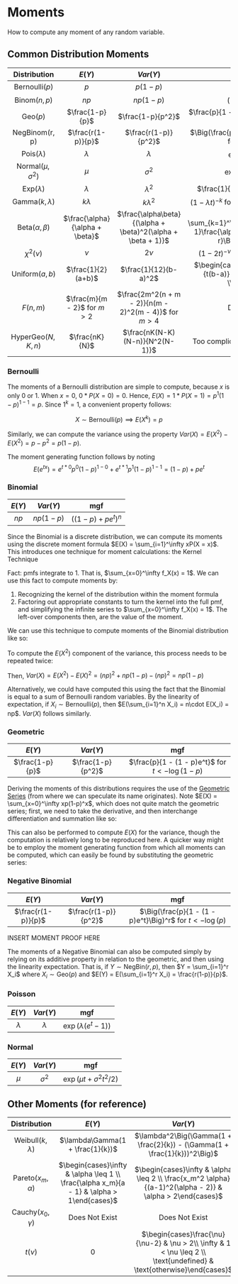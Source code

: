 # Moments {#moments}

How to compute any moment of any random variable.

## Common Distribution Moments

| Distribution | $E(Y)$ | $Var(Y)$ |      mgf       |
|:------:|:------:|:--------:|:--------------:|
| $\text{Bernoulli}(p)$ |  $p$   | $p(1-p)$ | $(1-p) + pe^t$ |
| $\text{Binom}(n, p)$ |  $np$   | $np(1-p)$ | $((1-p) + pe^t)^n$ |
| $\text{Geo}(p)$ |  $\frac{1-p}{p}$   | $\frac{1-p}{p^2}$ | $\frac{p}{1 - (1 - p)e^t}$ for $t < -\log(1-p)$ |
| $\text{NegBinom(r, p)}$ |  $\frac{r(1-p)}{p}$   | $\frac{r(1-p)}{p^2}$ | $\Big(\frac{p}{1 - (1 - p)e^t}\Big)^r$ for $t < -\log(p)$|
| $\text{Pois}(\lambda)$ |  $\lambda$   | $\lambda$ | $\exp(\lambda(e^t - 1))$ |
| $\text{Normal}(\mu, \sigma^2)$ |  $\mu$   | $\sigma^2$ | $\exp(\mu t + \sigma^2 t^2 / 2)$ |
| $\text{Exp}(\lambda)$ |  $\lambda$   | $\lambda^2$ | $\frac{1}{1-\lambda t}$ for $t > \lambda$ |
| $\text{Gamma}(k, \lambda)$ |  $k\lambda$   | $k\lambda^2$ | $(1 - \lambda t)^{-k}$ for $t < \frac{1}{\lambda}$ |
| $\text{Beta}(\alpha, \beta)$ |  $\frac{\alpha}{\alpha + \beta}$   | $\frac{\alpha\beta}{(\alpha + \beta)^2(\alpha + \beta + 1)}$ | $1 + \sum_{k=1}^\infty\Big(\prod_{r=0}^{k-1}\frac{\alpha + r}{\alpha + \beta + r}\Big)\frac{t^k}{k!}$ | 
| $\chi^2(\nu)$ |  $\nu$   | $2\nu$ | $(1 - 2t)^{-\nu/2}$ for $t < \frac{1}{2}$ | 
| $\text{Uniform}(a, b)$ | $\frac{1}{2}(a+b)$ | $\frac{1}{12}(b-a)^2$ | $\begin{cases}\frac{e^{tb}-e^{ta}}{t(b-a)} & t \neq 0 \\ 1 & t = 0 \\\end{cases}$ | 
| $F(n, m)$ | $\frac{m}{m - 2}$ for $m > 2$ | $\frac{2m^2(n + m - 2)}{n(m - 2)^2(m - 4)}$ for $m > 4$ | Does Not Exist |
| $\text{HyperGeo}(N, K, n)$ | $\frac{nK}{N}$ | $\frac{nK(N-K)(N-n)}{N^2(N-1)}$ | Too complicated to reproduce here! |





### Bernoulli

The moments of a Bernoulli distribution are simple to compute, because $x$ is only 0 or 1. When $x = 0$, $0 * P(X = 0) = 0$. Hence, $E(X) = 1 * P(X = 1) = p^1(1 - p)^{1 - 1} = p$. Since $1^k = 1$, a convenient property follows:

$$X \sim \text{Bernoulli}(p) \implies E(X^k) = p$$

Similarly, we can compute the variance using the property $Var(X) = E(X^2) - E(X^2) = p - p^2 = p(1-p)$.  

The moment generating function follows by noting $$E(e^{tx}) = e^{t*0}p^0(1-p)^{1-0} + e^{t*1}p^1(1-p)^{1-1} = (1-p) + pe^t$$

### Binomial

| $E(Y)$ | $Var(Y)$ |      mgf       |
|:------:|:--------:|:--------------:|
|  $np$   | $np(1-p)$ | $((1-p) + pe^t)^n$ |

Since the Binomial is a discrete distribution, we can compute its moments using the discrete moment formula $E(X) = \sum_{i=1}^\infty xP(X = x)$. This introduces one technique for moment calculations: the Kernel Technique

::: {.example #kernel-technique name="Kernel Technique with Infinite Series"}  

Fact: pmfs integrate to 1. That is, $\sum_{x=0}^\infty f_X(x) = 1$. We can use this fact to compute moments by:

1. Recognizing the kernel of the distribution within the moment formula
2. Factoring out appropriate constants to turn the kernel into the full pmf, and simplifying the infinite series to $\sum_{x=0}^\infty f_X(x) = 1$. The left-over components then, are the value of the moment.

We can use this technique to compute moments of the Binomial distribution like so:

\begin{align}
E(X) = \sum_{x=0}^\infty xP(X = x) = \sum_{x=0}^\infty x{n\choose x}p^x(1-p)^{n-x} && \\
= \sum_{x=0}^\infty \frac{x\cdot n!}{x!(n-x)!}p^x(1-p)^{n-x} && \text{(kernel)} \\
= 0 + \sum_{x=1}^\infty \frac{n \cdot (n-1)!}{(x-1)!((n-1) - (x - 1)!}\cdot p \cdot p^{x-1}(1-p)^{(n - 1) - (x - 1)} && \text{(form pmf)}\\
= np\sum_{x=0}^\infty \cdot {n - 1 \choose x}p^x(1-p)^{(n-1) - x} && \text{(sum pmf to 1)}\\
= np
\end{align}

To compute the $E(X^2)$ component of the variance, this process needs to be repeated twice:

\begin{align}
E(X^2) = \sum_{x=0}^\infty x^2P(X = x) = \sum_{x=0}^\infty x^2{n\choose x}p^x(1-p)^{n-x} && \\
= np \sum_{x=0}^\infty(x+1) \frac{(n-1)!}{x!(n-1-x)!}p^x (1-p)^{n-x-1} && \text{(from E(X))}\\
= np(0 + (n-1)p\sum_{x=1}^\infty \frac{(n-2)!}{(x-1)!((n-2)-(x-1))!}p^{x-1}(1-p)^{(n-2)-(x-1)} + 1 && \\
= np((n-1)p + 1) = (np)^2 + np(1-p) && \text{(pmf sums to 1)}&& \\
\end{align}

Then, $Var(X) = E(X^2) - E(X)^2 = (np)^2 + np(1-p) - (np)^2 = np(1-p)$


:::

Alternatively, we could have computed this using the fact that the Binomial is equal to a sum of Bernoulli random variables. By the linearity of expectation, if $X_i \sim \text{Bernoulli}(p)$, then $E(\sum_{i=1}^n X_i) = n\cdot E(X_i) = np$. $Var(X)$ follows similarly.

### Geometric

| $E(Y)$ | $Var(Y)$ |      mgf       |
|:------:|:--------:|:--------------:|
|  $\frac{1-p}{p}$   | $\frac{1-p}{p^2}$ | $\frac{p}{1 - (1 - p)e^t}$ for $t < -\log(1-p)$ |

Deriving the moments of this distributions requires the use of the [Geometric Series](#geometric-series) (from where we can speculate its name originates). Note $E(X) = \sum_{x=0}^\infty xp(1-p)^x$, which does not quite match the geometric series; first, we need to take the derivative, and then interchange differentiation and summation like so:

\begin{align}
\sum_{x=0}^\infty xp(1-p)^x = p(1-p)\sum_{x=0}^\infty x(1-p)^{x-1} && \text{factor out for correct form}\\
= p(1-p)\sum_{x=0}^\infty \frac{d}{dx}-(1-p)^{x} && \text{notice derivative}\\
= -p(1-p) \frac{d}{dx}\sum_{x=0}^\infty (1-p)^{x} && \text{interchange derivative}\\
= -p(1-p) \frac{d}{dx}\frac{1}{1 - (1 - p)} && \text{geometric series}\\
= \frac{p(1-p)}{p^2} = \frac{1-p}{p} && \\
\end{align}

This can also be performed to compute $E(X)$ for the variance, though the computation is relatively long to be reproduced here. A quicker way might be to employ the moment generating function from which all moments can be computed, which can easily be found by substituting the geometric series:

\begin{align}
E(e^{tx}) = \sum_{x=0}^\infty e^{tx}(p(1-p)^x) \\
= p\sum_{x=0}^\infty ((1-p)e^t)^x) \\
= \frac{p}{1 - (1-p)e^t}
\end{align}

### Negative Binomial

| $E(Y)$ | $Var(Y)$ |      mgf       |
|:------:|:--------:|:--------------:|
|  $\frac{r(1-p)}{p}$   | $\frac{r(1-p)}{p^2}$ | $\Big(\frac{p}{1 - (1 - p)e^t}\Big)^r$ for $t < -\log(p)$|

INSERT MOMENT PROOF HERE


The moments of a Negative Binomial can also be computed simply by relying on its additive property in relation to the geometric, and then using the linearity expectation. That is, if $Y \sim \text{NegBin}(r, p)$, then $Y = \sum_{i=1}^r X_i$ where $X_i \sim \text{Geo}(p)$ and $E(Y) = E(\sum_{i=1}^r X_i) = \frac{r(1-p)}{p}$.


### Poisson

| $E(Y)$ | $Var(Y)$ |      mgf       |
|:------:|:--------:|:--------------:|
|  $\lambda$   | $\lambda$ | $\exp(\lambda(e^t - 1))$ |

### Normal

| $E(Y)$ | $Var(Y)$ |      mgf       |
|:------:|:--------:|:--------------:|
|  $\mu$   | $\sigma^2$ | $\exp(\mu t + \sigma^2 t^2 / 2)$ |


## Other Moments (for reference)

| Distribution | $E(Y)$ | $Var(Y)$ |      mgf       |
|:------:|:------:|:--------:|:--------------:|
| $\text{Weibull}(k, \lambda)$ |  $\lambda\Gamma(1 + \frac{1}{k})$   | $\lambda^2\Big(\Gamma(1 + \frac{2}{k}) - (\Gamma(1 + \frac{1}{k}))^2\Big)$ | $\sum_{n=0}^\infty\frac{t^n \lambda^n}{n!}\Gamma(1 + \frac{n}{k})$, $k \geq 1$ | 
| $\text{Pareto}(x_m, \alpha)$ |  $\begin{cases}\infty & \alpha \leq 1 \\ \frac{\alpha x_m}{a - 1} & \alpha > 1\end{cases}$   | $\begin{cases}\infty & \alpha \leq 2 \\ \frac{x_m^2 \alpha}{(a-1)^2(\alpha - 2)} & \alpha > 2\end{cases}$ | Does not exist | 
| $\text{Cauchy}(x_0, \gamma)$| Does Not Exist | Does Not Exist | $\exp(x_0it - \gamma|t|$ (cf) |
| $t(\nu)$ | 0 | $\begin{cases}\frac{\nu}{\nu-2} & \nu > 2\\ \infty & 1 < \nu \leq 2 \\ \text{undefined} & \text{otherwise}\end{cases}$ | Does Not Exist |

